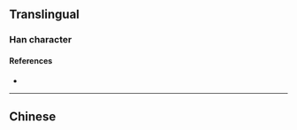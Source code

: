{{also|瑲}}
{{character info/new}}
==Translingual==

===Han character===
{{Han char|rn=96|rad=玉|as=04|sn=8|four=|canj=MGOSU|ids=⿰𤣩仓}}

====References====
* {{Han ref|kx=0728.211|hdz=21104.140|uh=73B1|ud=29617}}

----

==Chinese==
{{zh-see|瑲}}